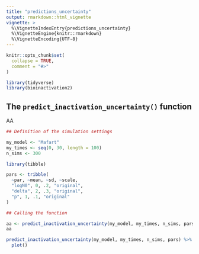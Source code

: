 ```yaml
---
title: "predictions_uncertainty"
output: rmarkdown::html_vignette
vignette: >
  %\VignetteIndexEntry{predictions_uncertainty}
  %\VignetteEngine{knitr::rmarkdown}
  %\VignetteEncoding{UTF-8}
---
```


```r
knitr::opts_chunk$set(
  collapse = TRUE,
  comment = "#>"
)
```

```r
library(tidyverse)
library(bioinactivation2)
```

## The `predict_inactivation_uncertainty()` function

AA


```r

## Definition of the simulation settings

my_model <- "Mafart"
my_times <- seq(0, 30, length = 100)
n_sims <- 300

library(tibble)

pars <- tribble(
  ~par, ~mean, ~sd, ~scale,
  "logN0", 0, .2, "original",
  "delta", 2, .3, "original",
  "p", 1, .1, "original"
)

## Calling the function

aa <- predict_inactivation_uncertainty(my_model, my_times, n_sims, pars)
aa

predict_inactivation_uncertainty(my_model, my_times, n_sims, pars) %>%
  plot()

```
